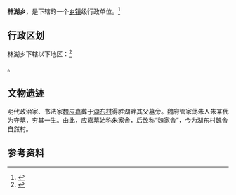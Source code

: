 {{中国乡级行政区|32/12/81/204/000}}

'''林湖乡'''，是{{PRC admin/fullname|32/12/81/204/000|3}}下辖的一个[[乡镇|乡镇]]级行政单位。<ref>{{PRC admin/ref sgc|{{PRC admin/parent|32/12/81/204/000}}}}</ref>

== 行政区划 ==

林湖乡下辖以下地区：<ref>{{PRC admin/ref sgc|32/12/81/204/000}}</ref>

{{PRC admin/children|32/12/81/204/000}}。

== 文物遗迹 ==
明代政治家、书法家[[魏应嘉|魏应嘉]]葬于[[湖东村|湖东村]]得胜湖畔其父墓旁。魏府管家荡朱人朱某代为守墓，穷其一生。由此，应嘉墓始称朱家舍，后改称“魏家舍”，今为湖东村魏舍自然村。

== 参考资料 ==

{{reflist}}

{{PRC admin/navcat|32/12/81/204/000}}
{{江苏行政区划小作品}}